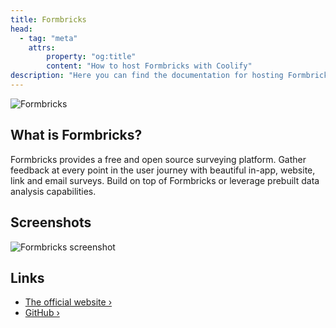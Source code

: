 ```yaml
---
title: Formbricks
head:
  - tag: "meta"
    attrs:
        property: "og:title"
        content: "How to host Formbricks with Coolify"
description: "Here you can find the documentation for hosting Formbricks with Coolify."
---
```



<Badge text="One-click setup." variant="note" size="large" />

![Formbricks](https://github.com/formbricks/formbricks/assets/72809645/0086704f-bee7-4d38-9cc8-fa42ee59e004)

## What is Formbricks?

Formbricks provides a free and open source surveying platform. Gather feedback at every point in the user journey with beautiful in-app, website, link and email surveys. Build on top of Formbricks or leverage prebuilt data analysis capabilities.

## Screenshots

![Formbricks screenshot](https://camo.githubusercontent.com/d66ab4c7e282af440ec47c73c5c730833eb9c75d3bbcd226bf33dcacd9d7014c/68747470733a2f2f6769746875622d70726f64756374696f6e2d757365722d61737365742d3632313064662e73332e616d617a6f6e6177732e636f6d2f3637353036352f3234393434313936372d63636238396561332d383262342d346266322d386432632d3532383732316563333133622e706e67)

## Links

- [The official website ›](https://formbricks.com/)
- [GitHub ›](https://github.com/formbricks/formbricks)
